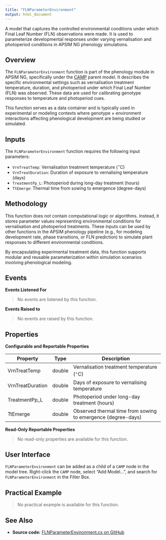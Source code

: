```yaml
---
title: "FLNParameterEnvironment"
output: html_document
---
```


A model that captures the controlled environmental conditions under which Final Leaf Number (FLN) observations were made. It is used to parameterize developmental responses under varying vernalisation and photoperiod conditions in APSIM NG phenology simulations.

## Overview

The `FLNParameterEnvironment` function is part of the phenology module in APSIM NG, specifically under the [CAMP](CAMP.qmd) parent model. It describes the specific environmental settings such as vernalisation treatment temperature, duration, and photoperiod under which Final Leaf Number (FLN) was observed. These data are used for calibrating genotype responses to temperature and photoperiod cues.

This function serves as a data container and is typically used in experimental or modeling contexts where genotype × environment interactions affecting phenological development are being studied or simulated.

## Inputs

The `FLNParameterEnvironment` function requires the following input parameters:

- `VrnTreatTemp`: Vernalisation treatment temperature ($^\circ$C)
- `VrnTreatDuration`: Duration of exposure to vernalising temperature (days)
- `TreatmentPp_L`: Photoperiod during long-day treatment (hours)
- `TtEmerge`: Thermal time from sowing to emergence (degree-days)

## Methodology

This function does not contain computational logic or algorithms. Instead, it stores parameter values representing environmental conditions for vernalisation and photoperiod treatments. These inputs can be used by other functions in the APSIM phenology pipeline (e.g., for modeling development rate, phase transitions, or FLN prediction) to simulate plant responses to different environmental conditions.

By encapsulating experimental treatment data, this function supports modular and reusable parameterization within simulation scenarios involving phenological modeling.

## Events

**Events Listened For**

> No events are listened by this function.

**Events Raised to**

> No events are raised by this function.

## Properties

**Configurable and Reportable Properties**

| Property             | Type    | Description                                                                 |
|----------------------|---------|-----------------------------------------------------------------------------|
| VrnTreatTemp         | double  | Vernalisation treatment temperature ($^\circ$C)                             |
| VrnTreatDuration     | double  | Days of exposure to vernalising temperature                                |
| TreatmentPp_L        | double  | Photoperiod under long-day treatment (hours)                               |
| TtEmerge             | double  | Observed thermal time from sowing to emergence (degree-days)               |

**Read-Only Reportable Properties**

> No read-only properties are available for this function.

## User Interface

`FLNParameterEnvironment` can be added as a child of a `CAMP` node in the model tree. Right-click the `CAMP` node, select "Add Model...", and search for `FLNParameterEnvironment` in the Filter Box.

## Practical Example

> No practical example is available for this function.

## See Also

* **Source code:** [FLNParameterEnvironment.cs on GitHub](http://github.com/APSIMInitiative/ApsimX/blob/master/Models/PMF/Phenology/CAMP/FLNParameterEnvironment.cs)
